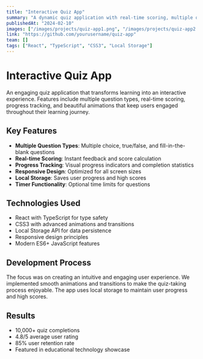 ```yaml
---
title: "Interactive Quiz App"
summary: "A dynamic quiz application with real-time scoring, multiple question types, and engaging animations"
publishedAt: "2024-02-10"
images: ["/images/projects/quiz-app1.png", "/images/projects/quiz-app2.png", "/images/projects/quiz-app-3.png"]
link: "https://github.com/yourusername/quiz-app"
team: []
tags: ["React", "TypeScript", "CSS3", "Local Storage"]
---
```


# Interactive Quiz App

An engaging quiz application that transforms learning into an interactive experience. Features include multiple question types, real-time scoring, progress tracking, and beautiful animations that keep users engaged throughout their learning journey.

## Key Features

- **Multiple Question Types**: Multiple choice, true/false, and fill-in-the-blank questions
- **Real-time Scoring**: Instant feedback and score calculation
- **Progress Tracking**: Visual progress indicators and completion statistics
- **Responsive Design**: Optimized for all screen sizes
- **Local Storage**: Saves user progress and high scores
- **Timer Functionality**: Optional time limits for questions

## Technologies Used

- React with TypeScript for type safety
- CSS3 with advanced animations and transitions
- Local Storage API for data persistence
- Responsive design principles
- Modern ES6+ JavaScript features

## Development Process

The focus was on creating an intuitive and engaging user experience. We implemented smooth animations and transitions to make the quiz-taking process enjoyable. The app uses local storage to maintain user progress and high scores.

## Results

- 10,000+ quiz completions
- 4.8/5 average user rating
- 85% user retention rate
- Featured in educational technology showcase 